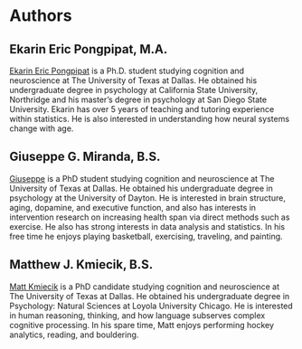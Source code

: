 # Authors {-}

## Ekarin Eric Pongpipat, M.A. {-}

<a href="https://ekarinpongpipat.com/" target="_blank">Ekarin Eric Pongpipat</a> is a Ph.D. student studying cognition and neuroscience at The University of Texas at Dallas. He obtained his undergraduate degree in psychology at California State University, Northridge and his master's degree in psychology at San Diego State University. Ekarin has over 5 years of teaching and tutoring experience within statistics. He is also interested in understanding how neural systems change with age.

## Giuseppe G. Miranda, B.S. {-}

<a href="https://giuseppegmiranda.com/" target="_blank">Giuseppe</a> is a PhD student studying cognition and neuroscience at The University of Texas at Dallas. He obtained his undergraduate degree in psychology at the University of Dayton. He is interested in brain structure, aging, dopamine, and executive function, and also has interests in intervention research on increasing health span via direct methods such as exercise. He also has strong interests in data analysis and statistics. In his free time he enjoys playing basketball, exercising, traveling, and painting.

## Matthew J. Kmiecik, B.S. {-}

<a href="https://mattkmiecik.com/" target="_blank">Matt Kmiecik</a> is a PhD candidate studying cognition and neuroscience at The University of Texas at Dallas. He obtained his undergraduate degree in Psychology: Natural Sciences at Loyola University Chicago. He is interested in human reasoning, thinking, and how language subserves complex cognitive processing. In his spare time, Matt enjoys performing hockey analytics, reading, and bouldering.
